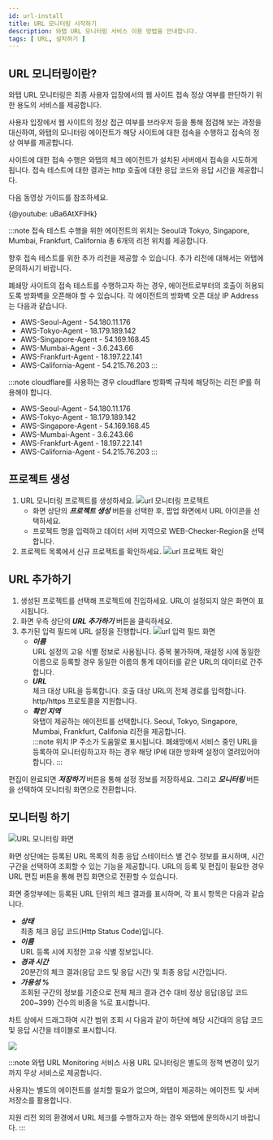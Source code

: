 ```yaml
---
id: url-install
title: URL 모니터링 시작하기
description: 와탭 URL 모니터링 서비스 이용 방법을 안내합니다.
tags: [ URL, 설치하기 ]
---
```

## URL 모니터링이란?

와탭 URL 모니터링은 최종 사용자 입장에서의 웹 사이트 접속 정상 여부를 판단하기 위한 용도의 서비스를 제공합니다.

사용자 입장에서 웹 사이트의 정상 접근 여부를 브라우저 등을 통해 점검해 보는 과정을 대신하여, 와탭의 모니터링 에이전트가 해당 사이트에 대한 접속을 수행하고 접속의 정상 여부를 제공합니다.

사이트에 대한 접속 수행은 와탭의 체크 에이전트가 설치된 서버에서 접속을 시도하게 됩니다. 접속 테스트에 대한 결과는 http 호출에 대한 응답 코드와 응답 시간을 제공합니다.

다음 동영상 가이드를 참조하세요.

{@youtube: uBa6AtXFlHk}

:::note
접속 테스트 수행을 위한 에이전트의 위치는 Seoul과 Tokyo, Singapore, Mumbai, Frankfurt, California 총 6개의 리전 위치를 제공합니다.

향후 접속 테스트를 위한 추가 리전을 제공할 수 있습니다. 추가 리전에 대해서는 와탭에 문의하시기 바랍니다.

폐쇄망 사이트의 접속 테스트를 수행하고자 하는 경우, 에이전트로부터의 호출이 허용되도록 방화벽을 오픈해야 할 수 있습니다.
각 에이전트의 방화벽 오픈 대상 IP Address는 다음과 같습니다.

* AWS-Seoul-Agent - 54.180.11.176
* AWS-Tokyo-Agent - 18.179.189.142
* AWS-Singapore-Agent - 54.169.168.45
* AWS-Mumbai-Agent - 3.6.243.66
* AWS-Frankfurt-Agent - 18.197.22.141
* AWS-California-Agent - 54.215.76.203
:::

:::note
cloudflare를 사용하는 경우 cloudflare 방화벽 규칙에 해당하는 리전 IP를 허용해야 합니다.
* AWS-Seoul-Agent - 54.180.11.176
* AWS-Tokyo-Agent - 18.179.189.142
* AWS-Singapore-Agent - 54.169.168.45
* AWS-Mumbai-Agent - 3.6.243.66
* AWS-Frankfurt-Agent - 18.197.22.141
* AWS-California-Agent - 54.215.76.203
:::

## 프로젝트 생성

1. URL 모니터링 프로젝트를 생성하세요.
    ![url 모니터링 프로젝트](https://img.whatap.io/media/images/Screenshot_2021-01-08_Cloud_Monitoring2.png)  
    * 화면 상단의 ***프로젝트 생성*** 버튼을 선택한 후, 팝업 화면에서 URL 아이콘을 선택하세요. 
    * 프로젝트 명을 입력하고 데이터 서버 지역으로 WEB-Checker-Region을 선택합니다.
1. 프로젝트 목록에서 신규 프로젝트를 확인하세요.
    ![url 프로젝트 확인](https://img.whatap.io/media/user_guide_url/2_CreatedProject.png)

## URL 추가하기

1. 생성된 프로젝트를 선택해 프로젝트에 진입하세요. URL이 설정되지 않은 화면이 표시됩니다.
1. 화면 우측 상단의 ***URL 추가하기*** 버튼을 클릭하세요. 
1. 추가된 입력 필드에 URL 설정을 진행합니다.
    ![url 입력 필드 화면](https://img.whatap.io/media/images/Screenshot_2021-01-15_ddd_15299_-_URL_Monitoring.png)
    * ***이름***  
        URL 설정의 고유 식별 정보로 사용됩니다. 중복 불가하며, 재설정 시에 동일한 이름으로 등록할 경우 동일한 이름의 통계 데이터를 같은 URL의 데이터로 간주합니다.
    * ***URL***  
        체크 대상 URL을 등록합니다. 호출 대상 URL의 전체 경로를 입력합니다. http/https 프로토콜을 지원합니다.
    * ***확인 지역***  
        와탭이 제공하는 에이전트를 선택합니다. Seoul, Tokyo, Singapore, Mumbai, Frankfurt, Califonia 리전을 제공합니다.        
    :::note
    위치 IP 주소가 도움말로 표시됩니다. 폐쇄망에서 서비스 중인 URL을 등록하여 모니터링하고자 하는 경우 해당 IP에 대한 방화벽 설정이 열려있어야 합니다.
    :::

편집이 완료되면 ***저장하기*** 버튼을 통해 설정 정보를 저장하세요. 그리고 ***모니터링*** 버튼을 선택하여 모니터링 화면으로 전환합니다.

## 모니터링 하기

<!-- 모니터링 화면으로 전환 후 모니터링을 수행합니다. -->

![URL 모니터링 화면](https://img.whatap.io/media/images/Screenshot_2021-01-15_URL_Testing_34_-_URL_Monitoring1.png)

화면 상단에는 등록된 URL 목록의 최종 응답 스테이터스 별 건수 정보를 표시하며, 시간 구간을 선택하여 조회할 수 있는 기능을 제공합니다.
URL의 등록 및 편집이 필요한 경우 URL 편집 버튼을 통해 편집 화면으로 전환할 수 있습니다.

화면 중앙부에는 등록된 URL 단위의 체크 결과를 표시하며, 각 표시 항목은 다음과 같습니다.
* ***상태***  
    최종 체크 응답 코드(Http Status Code)입니다.
* ***이름***  
    URL 등록 시에 지정한 고유 식별 정보입니다.
* ***경과 시간***  
    20분간의 체크 결과(응답 코드 및 응답 시간) 및 최종 응답 시간입니다.
* ***가용성 %***  
    조회된 구간의 정보를 기준으로 전체 체크 결과 건수 대비 정상 응답(응답 코드 200~399) 건수의 비중을 %로 표시합니다.

차트 상에서 드래그하여 시간 범위 조회 시 다음과 같이 하단에 해당 시간대의 응답 코드 및 응답 시간을 테이블로 표시합니다.

![](https://img.whatap.io/media/images/Screenshot_2021-01-15_URL_Testing_34_-_URL_Monitoring.png)

:::note 와탭 URL Monitoring 서비스 사용
URL 모니터링은 별도의 정책 변경이 있기까지 무상 서비스로 제공합니다. 

사용자는 별도의 에이전트를 설치할 필요가 없으며, 와탭이 제공하는 에이전트 및 서버 저장소를 활용합니다.

지원 리전 외의 환경에서 URL 체크를 수행하고자 하는 경우 와탭에 문의하시기 바랍니다.
:::